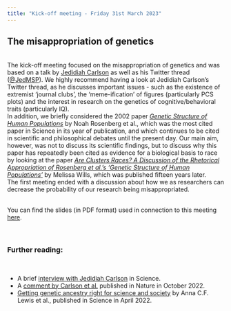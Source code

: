 ```yaml
---
title: "Kick-off meeting - Friday 31st March 2023"
---
```


## The misappropriation of genetics
<br>
The kick-off meeting focused on the misappropriation of genetics and was based on a talk by <a href="https://jedidiahcarlson.com/about/" target="_blank" rel="noopener noreferrer" title="About Jedidiah Carlson">Jedidiah Carlson</a> as well as his Twitter thread (<a href="https://twitter.com/JedMSP" target="_blank" rel="noopener noreferrer" title="Jedidiah Carlson's Twitter account">@JedMSP</a>). We highly recommend having a look at Jedidiah Carlson's Twitter thread, as he discusses important issues - such as the existence of extremist 'journal clubs', the 'meme-ification' of figures (particularly PCS plots) and the interest in research on the genetics of cognitive/behavioral traits (particularly IQ).
<br>
In addition, we briefly considered the 2002 paper <a href="https://doi.org/10.1126/science.1078311" target="_blank" rel="noopener noreferrer" title="Genetic structure of human populations">_Genetic Structure of Human Populations_</a> by Noah Rosenberg et al., which was the most cited paper in Science in its year of publication, and which continues to be cited in scientific and philosophical debates until the present day. Our main aim, however, was not to discuss its scientific findings, but to discuss why this paper has repeatedly been cited as evidence for a biological basis to race by looking at the paper <a href="http://dx.doi.org/10.3998/ptb.6959004.0009.012" target="_blank" rel="noopener noreferrer" title="Are Clusters Races?">_Are Clusters Races? A Discussion of the Rhetorical Appropriation of Rosenberg et al.'s 'Genetic Structure of Human Populations'_</a> by Melissa Wills, which was published fifteen years later. 
<br>
The first meeting ended with a discussion about how we as researchers can decrease the probability of our research being misappropriated.
<br><br>

You can find the slides (in PDF format) used in connection to this meeting <a href="Slides/ADWG_meeting1_misappropriation_genetics.pdf" target="_blank" rel="noopener noreferrer" title="ADWG meeting - The misappropriation of genetics">here</a>.
<br><br><br>

### Further reading:
<br>

* A brief <a href="https://www.science.org/content/article/it-s-toxic-place-how-online-world-white-nationalists-distorts-population-genetics" target="_blank" rel="noopener noreferrer" title="It's a toxic place">interview with Jedidiah Carlson</a> in Science.
* A <a href="https://www.nature.com/articles/d41586-022-03252-z" target="_blank" rel="noopener noreferrer" title="Counter the weaponization of genetics research by extremists">comment by Carlson et al.</a> published in Nature in October 2022.
* <a href="https://doi.org/10.1126/science.abm7530" target="_blank" rel="noopener noreferrer" title="Getting genetic ancestry right for science and society">Getting genetic ancestry right for science and society</a> by Anna C.F. Lewis et al., published in Science in April 2022.





